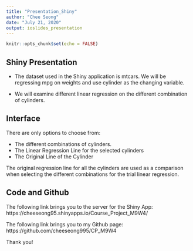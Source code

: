---
title: "Presentation_Shiny"
author: "Chee Seong"
date: "July 21, 2020"
output: ioslides_presentation
---

```{r setup, include=FALSE}
knitr::opts_chunk$set(echo = FALSE)
```

## Shiny Presentation

- The dataset used in the Shiny application is mtcars. We will be regressing mpg on weights and use cylinder as the changing variable. 

- We will examine different linear regression on the different combination of cylinders. 

## Interface

There are only options to choose from:

- The different combinations of cylinders.
- The Linear Regression Line for the selected cylinders
- The Original Line of the Cylinder

The original regression line for all the cylinders are used as a comparison when selecting the different combinations for the trial linear regression. 

## Code and Github

The following link brings you to the server for the Shiny App:
https://cheeseong95.shinyapps.io/Course_Project_M9W4/

The following link brings you to my Github page:
https://github.com/cheeseong995/CP_M9W4

Thank you!


